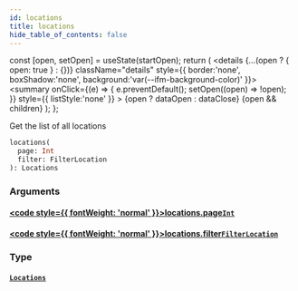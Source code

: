 ```yaml
---
id: locations
title: locations
hide_table_of_contents: false
---
```









  const [open, setOpen] = useState(startOpen);
  return (
    <details {...(open ? { open: true } : {})} className="details" style={{ border:'none', boxShadow:'none', background:'var(--ifm-background-color)' }}>
      <summary
        onClick={(e) => {
          e.preventDefault();
          setOpen((open) => !open);
        }}
        style={{ listStyle:'none' }}
      >
      {open ? dataOpen : dataClose}
      </summary>
      {open && children}
    </details>
  );
};








Get the list of all locations


```graphql
locations(
  page: Int
  filter: FilterLocation
): Locations
```




### Arguments

#### [<code style={{ fontWeight: 'normal' }}>locations.<b>page</b></code>](#)<Bullet />[`Int`](/scalars/int) <Badge class="badge badge--secondary" text="scalar"/> 
> 
> 
> 
> 

#### [<code style={{ fontWeight: 'normal' }}>locations.<b>filter</b></code>](#)<Bullet />[`FilterLocation`](/inputs/filter-location) <Badge class="badge badge--secondary" text="input"/> 
> 
> 
> 
> 

### Type

#### [`Locations`](/objects/locations) <Badge class="badge badge--secondary" text="object"/> 
> 
> 
> 
> 



